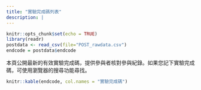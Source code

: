 ```yaml
---
title: "實驗完成碼列表"
description: |
---
```


```r
knitr::opts_chunk$set(echo = TRUE)
library(readr)
postdata <- read_csv(file="POST_rawdata.csv")
endcode = postdata$endcode
```

本頁公開最新的有效實驗完成碼，提供參與者核對參與紀錄。如果您記下實驗完成碼，可使用瀏覽器的搜尋功能尋找。

```r
knitr::kable(endcode, col.names = "實驗完成碼")
```

